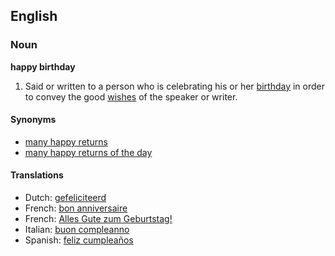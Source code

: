 ==English==
===Noun===
'''happy birthday'''

#Said or written to a person who is celebrating his or her [[birthday]] in order to convey the good [[wish]]es of the speaker or writer.

====Synonyms====
*[[many happy returns]]
*[[many happy returns of the day]]

====Translations====
*Dutch: [[gefeliciteerd]]
*French: [[bon anniversaire]]
*French: [[Alles Gute zum Geburtstag!]]
*Italian: [[buon compleanno]]
*Spanish: [[feliz cumpleaños]]